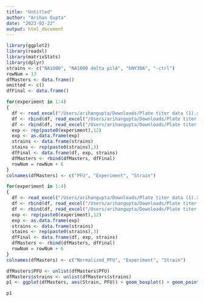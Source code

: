 ```yaml
---
title: "Untitled"
author: "Arihan Gupta"
date: "2023-02-22"
output: html_document
---
```


```r
library(ggplot2)
library(readxl)
library(matrixStats)
library(dplyr)
strains <- c("NA1000", "NA1000 delta pilA", "bNY30A", "-ctrl")
rowNum = 13
dfMasters <- data.frame()
omitted <- c()
dfFinal <- data.frame()

```

```r
for(experiment in 1:4)
{
  df <- read_excel("/Users/arihangupta/Downloads/Plate titer data (1).xlsx", range = paste0("B", rowNum,":B",rowNum+3), col_names = FALSE)
  df <- rbind(df, read_excel("/Users/arihangupta/Downloads/Plate titer data (1).xlsx", range = paste0("C", rowNum,":C",rowNum+3), col_names = FALSE))
  df <- rbind(df, read_excel("/Users/arihangupta/Downloads/Plate titer data (1).xlsx", range = paste0("D", rowNum,":D",rowNum+3), col_names = FALSE))
  exp <- rep(paste0(experiment),12)
  exp <- as.data.frame(exp)
  strains <- data.frame(strains)
  stains <- rep(paste0(strains),3)
  dfFinal <- data.frame(df, exp, strains)
  dfMasters <- rbind(dfMasters, dfFinal)
  rowNum = rowNum + 6
}
colnames(dfMasters) <- c("PFU", "Experiment", "Strain")
```

```r
for(experiment in 1:4)
{
  df <- read_excel("/Users/arihangupta/Downloads/Plate titer data (1).xlsx", range = paste0("J", rowNum,":J",rowNum+3), col_names = FALSE)
  df <- rbind(df, read_excel("/Users/arihangupta/Downloads/Plate titer data (1).xlsx", range = paste0("K", rowNum,":K",rowNum+3), col_names = FALSE))
  df <- rbind(df, read_excel("/Users/arihangupta/Downloads/Plate titer data (1).xlsx", range = paste0("L", rowNum,":L",rowNum+3), col_names = FALSE))
  exp <- rep(paste0(experiment),12)
  exp <- as.data.frame(exp)
  strains <- data.frame(strains)
  stains <- rep(paste0(strains),3)
  dfFinal <- data.frame(df, exp, strains)
  dfMasters <- rbind(dfMasters, dfFinal)
  rowNum = rowNum + 6
}
colnames(dfMasters) <- c("Normalized_PFU", "Experiment", "Strain")
```

```r
dfMasters$PFU <- unlist(dfMasters$PFU)
dfMasters$strains <- unlist(dfMasters$strains)
p1 <- ggplot(dfMasters, aes(Strain, PFU)) + geom_boxplot() + geom_point()

p1
```